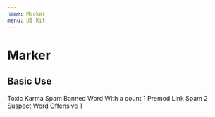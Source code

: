 ```yaml
---
name: Marker
menu: UI Kit
---
```



# Marker

## Basic Use

<Playground>
  <HorizontalGutter>
    <Flex itemGutter>
      <Marker color="error">Toxic</Marker>
      <Marker color="error">Karma</Marker>
      <Marker color="error">Spam</Marker>
      <Marker color="error">Banned Word</Marker>
      <Marker color="error">
        With a count <Count>1</Count>
      </Marker>
    </Flex>
    <Flex itemGutter>
      <Marker color="primary">Premod</Marker>
      <Marker color="primary">Link</Marker>
    </Flex>
    <Flex itemGutter>
      <Marker color="error" variant="filled">
        Spam <Count>2</Count>
      </Marker>
      <Marker color="error" variant="filled">
        Suspect Word
      </Marker>
      <Marker color="error" variant="filled">
        Offensive <Count>1</Count>
      </Marker>
    </Flex>
  </HorizontalGutter>
</Playground>
